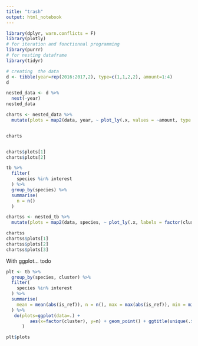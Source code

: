 ```yaml
---
title: "trash"
output: html_notebook
---
```


```r
library(dplyr, warn.conflicts = F)
library(plotly)
# for iteration and fonctionnal programming
library(purrr)
# for nesting dataframe
library(tidyr)

# creating  the data
d <- tibble(year=rep(2016:2017,2), type=c(1,1,2,2), amount=1:4)
d

nested_data <- d %>% 
  nest(-year)
nested_data

charts <- nested_data %>%
  mutate(plots = map2(data, year, ~ plot_ly(.x, values = ~amount, type = 'pie') %>% layout(title = .y)))


charts


charts$plots[1]
charts$plots[2]


```

```r
tb %>%
  filter(
    species %in% interest
  ) %>% 
  group_by(species) %>%
  summarise(
    n = n()
  ) 
```

```r
chartss <- nested_tb %>%
  mutate(plots = map2(data, species, ~ plot_ly(.x, labels = factor(cluster), values = ~unique(factor(cluster)), type = 'pie') %>% layout(title = .y)))

chartss
chartss$plots[1]
chartss$plots[2]
chartss$plots[3]

```


With ggplot... todo
```r


plt <- tb %>%
  group_by(species, cluster) %>%
  filter(
    species %in% interest
  ) %>%
  summarise(
    mean = mean(abs(is_ref)), n = n(), max = max(abs(is_ref)), min = min(abs(is_ref))
  ) %>%
   do(plots=ggplot(data=.) +
         aes(x=factor(cluster), y=n) + geom_point() + ggtitle(unique(.$Species))
      )

plt$plots
```





































